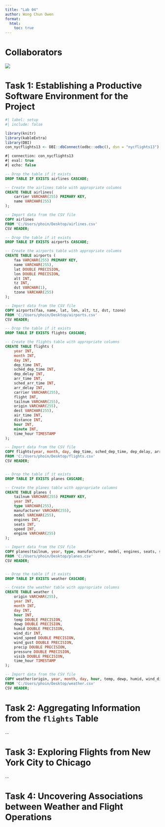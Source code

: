 ```yaml
---
title: "Lab 04"
author: Wong Chun Owen
format:
  html:
    toc: true
---
```


# Collaborators
![](collaborators.png)

# Task 1: Establishing a Productive Software Environment for the Project
```r
#| label: setup
#| include: false

library(knitr)
library(kableExtra)
library(DBI)
con_nycflights13 <- DBI::dbConnect(odbc::odbc(), dsn = "nycflights13")
```

```sql
#| connection: con_nycflights13
#| eval: true
#| echo: false

-- Drop the table if it exists
DROP TABLE IF EXISTS airlines CASCADE;

-- Create the airlines table with appropriate columns
CREATE TABLE airlines(
    carrier VARCHAR(255) PRIMARY KEY,
    name VARCHAR(255)
);

-- Import data from the CSV file
COPY airlines
FROM 'C:/Users/phoin/Desktop/airlines.csv'
CSV HEADER;

-- Drop the table if it exists
DROP TABLE IF EXISTS airports CASCADE;

-- Create the airports table with appropriate columns
CREATE TABLE airports (
    faa VARCHAR(255) PRIMARY KEY,
    name VARCHAR(255),
    lat DOUBLE PRECISION,
    lon DOUBLE PRECISION,
    alt INT,
    tz INT,
    dst VARCHAR(1),
    tzone VARCHAR(255)
);

-- Import data from the CSV file
COPY airports(faa, name, lat, lon, alt, tz, dst, tzone)
FROM 'C:/Users/phoin/Desktop/airports.csv'
CSV HEADER;

-- Drop the table if it exists
DROP TABLE IF EXISTS flights CASCADE;

-- Create the flights table with appropriate columns
CREATE TABLE flights (
    year INT,
    month INT,
    day INT,
    dep_time INT,
    sched_dep_time INT,
    dep_delay INT,
    arr_time INT,
    sched_arr_time INT,
    arr_delay INT,
    carrier VARCHAR(255),
    flight INT,
    tailnum VARCHAR(255),
    origin VARCHAR(255),
    dest VARCHAR(255),
    air_time INT,
    distance INT,
    hour INT,
    minute INT,
    time_hour TIMESTAMP
);

-- Import data from the CSV file
COPY flights(year, month, day, dep_time, sched_dep_time, dep_delay, arr_time, sched_arr_time, arr_delay, carrier, flight, tailnum, origin, dest, air_time, distance, hour, minute, time_hour)
FROM 'C:/Users/phoin/Desktop/flights.csv'
CSV HEADER;


-- Drop the table if it exists
DROP TABLE IF EXISTS planes CASCADE;

-- Create the planes table with appropriate columns
CREATE TABLE planes (
    tailnum VARCHAR(255) PRIMARY KEY,
    year INT,
    type VARCHAR(255),
    manufacturer VARCHAR(255),
    model VARCHAR(255),
    engines INT,
    seats INT,
    speed INT,
    engine VARCHAR(255)
);

-- Import data from the CSV file
COPY planes(tailnum, year, type, manufacturer, model, engines, seats, speed, engine)
FROM 'C:/Users/phoin/Desktop/planes.csv'
CSV HEADER;


-- Drop the table if it exists
DROP TABLE IF EXISTS weather CASCADE;

-- Create the weather table with appropriate columns
CREATE TABLE weather (
    origin VARCHAR(255),
    year INT,
    month INT,
    day INT,
    hour INT,
    temp DOUBLE PRECISION,
    dewp DOUBLE PRECISION,
    humid DOUBLE PRECISION,
    wind_dir INT,
    wind_speed DOUBLE PRECISION,
    wind_gust DOUBLE PRECISION,
    precip DOUBLE PRECISION,
    pressure DOUBLE PRECISION,
    visib DOUBLE PRECISION,
    time_hour TIMESTAMP
);

-- Import data from the CSV file
COPY weather(origin, year, month, day, hour, temp, dewp, humid, wind_dir, wind_speed, wind_gust, precip, pressure, visib, time_hour)
FROM 'C:/Users/phoin/Desktop/weather.csv'
CSV HEADER;

```

# Task 2: Aggregating Information from the `flights` Table

...

# Task 3: Exploring Flights from New York City to Chicago

...

# Task 4: Uncovering Associations between Weather and Flight Operations

